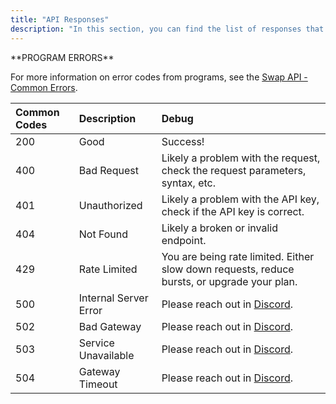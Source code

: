 ```yaml
---
title: "API Responses"
description: "In this section, you can find the list of responses that can be returned by the Jupiter API."
---
```


<Note>
  **PROGRAM ERRORS**

  For more information on error codes from programs, see the [Swap API - Common Errors](/swap-api/common-errors).
</Note>

| Common Codes | Description           | Debug                                                                                       |
| :------------ | :--------------------- | :------------------------------------------------------------------------------------------- |
| 200          | Good                  | Success!                                                                                    |
| 400          | Bad Request           | Likely a problem with the request, check the request parameters, syntax, etc.               |
| 401          | Unauthorized          | Likely a problem with the API key, check if the API key is correct.                         |
| 404          | Not Found             | Likely a broken or invalid endpoint.                                                        |
| 429          | Rate Limited          | You are being rate limited. Either slow down requests, reduce bursts, or upgrade your plan. |
| 500          | Internal Server Error | Please reach out in [Discord](https://discord.gg/jup).                                      |
| 502          | Bad Gateway           | Please reach out in [Discord](https://discord.gg/jup).                                      |
| 503          | Service Unavailable   | Please reach out in [Discord](https://discord.gg/jup).                                      |
| 504          | Gateway Timeout       | Please reach out in [Discord](https://discord.gg/jup).                                      |
